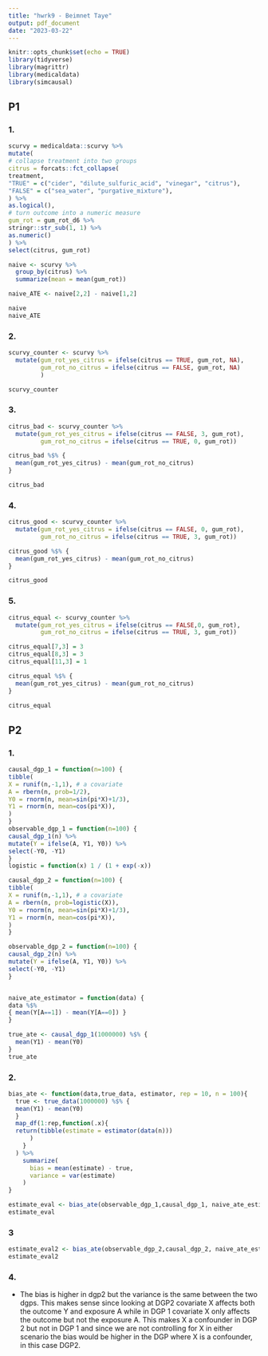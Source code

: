 ```yaml
---
title: "hwrk9 - Beimnet Taye"
output: pdf_document
date: "2023-03-22"
---
```


```r
knitr::opts_chunk$set(echo = TRUE)
library(tidyverse)
library(magrittr)
library(medicaldata)
library(simcausal)


```

## P1

### 1.
```r
scurvy = medicaldata::scurvy %>%
mutate(
# collapse treatment into two groups
citrus = forcats::fct_collapse(
treatment,
"TRUE" = c("cider", "dilute_sulfuric_acid", "vinegar", "citrus"),
"FALSE" = c("sea_water", "purgative_mixture"),
) %>%
as.logical(),
# turn outcome into a numeric measure
gum_rot = gum_rot_d6 %>%
stringr::str_sub(1, 1) %>%
as.numeric()
) %>%
select(citrus, gum_rot)

naive <- scurvy %>% 
  group_by(citrus) %>% 
  summarize(mean = mean(gum_rot))

naive_ATE <- naive[2,2] - naive[1,2]

naive
naive_ATE


```

### 2.
```r
scurvy_counter <- scurvy %>% 
  mutate(gum_rot_yes_citrus = ifelse(citrus == TRUE, gum_rot, NA),
         gum_rot_no_citrus = ifelse(citrus == FALSE, gum_rot, NA)
         )

scurvy_counter

```

### 3.
```r
citrus_bad <- scurvy_counter %>% 
  mutate(gum_rot_yes_citrus = ifelse(citrus == FALSE, 3, gum_rot),
         gum_rot_no_citrus = ifelse(citrus == TRUE, 0, gum_rot)) 

citrus_bad %$% {
  mean(gum_rot_yes_citrus) - mean(gum_rot_no_citrus)
} 

citrus_bad
```

### 4.
```r
citrus_good <- scurvy_counter %>% 
  mutate(gum_rot_yes_citrus = ifelse(citrus == FALSE, 0, gum_rot),
         gum_rot_no_citrus = ifelse(citrus == TRUE, 3, gum_rot)) 

citrus_good %$% {
  mean(gum_rot_yes_citrus) - mean(gum_rot_no_citrus)
} 

citrus_good
```

### 5.
```r
citrus_equal <- scurvy_counter %>% 
  mutate(gum_rot_yes_citrus = ifelse(citrus == FALSE,0, gum_rot),
         gum_rot_no_citrus = ifelse(citrus == TRUE, 3, gum_rot)) 

citrus_equal[7,3] = 3
citrus_equal[8,3] = 3
citrus_equal[11,3] = 1

citrus_equal %$% {
  mean(gum_rot_yes_citrus) - mean(gum_rot_no_citrus)
} 

citrus_equal
```

## P2

### 1.
```r
causal_dgp_1 = function(n=100) {
tibble(
X = runif(n,-1,1), # a covariate
A = rbern(n, prob=1/2),
Y0 = rnorm(n, mean=sin(pi*X)+1/3),
Y1 = rnorm(n, mean=cos(pi*X)),
)
}
observable_dgp_1 = function(n=100) {
causal_dgp_1(n) %>%
mutate(Y = ifelse(A, Y1, Y0)) %>%
select(-Y0, -Y1)
}
logistic = function(x) 1 / (1 + exp(-x))

causal_dgp_2 = function(n=100) {
tibble(
X = runif(n,-1,1), # a covariate
A = rbern(n, prob=logistic(X)),
Y0 = rnorm(n, mean=sin(pi*X)+1/3),
Y1 = rnorm(n, mean=cos(pi*X)),
)
}

observable_dgp_2 = function(n=100) {
causal_dgp_2(n) %>%
mutate(Y = ifelse(A, Y1, Y0)) %>%
select(-Y0, -Y1)
}


naive_ate_estimator = function(data) {
data %$%
{ mean(Y[A==1]) - mean(Y[A==0]) }
}
```

```r
true_ate <- causal_dgp_1(1000000) %$% {
  mean(Y1) - mean(Y0)
} 
true_ate

```

### 2.
```r
bias_ate <- function(data,true_data, estimator, rep = 10, n = 100){
  true <- true_data(1000000) %$% {
  mean(Y1) - mean(Y0)
  } 
  map_df(1:rep,function(.x){
  return(tibble(estimate = estimator(data(n)))
      )
    }
  ) %>% 
    summarize(
      bias = mean(estimate) - true,
      variance = var(estimate)
    )
}

estimate_eval <- bias_ate(observable_dgp_1,causal_dgp_1, naive_ate_estimator,rep = 1000)
estimate_eval
```

### 3
```r
estimate_eval2 <- bias_ate(observable_dgp_2,causal_dgp_2, naive_ate_estimator, rep =1000)
estimate_eval2
```

### 4.
-   The bias is higher in dgp2 but the variance is the same between the two dgps. This makes sense since looking at DGP2 covariate X affects both the outcome Y and exposure A while in DGP 1 covariate X only affects the outcome but not the exposure A. This makes X a confounder in DGP 2 but not in DGP 1 and since we are not controlling for X in either scenario the bias would be higher in the DGP where X is a confounder, in this case DGP2.
